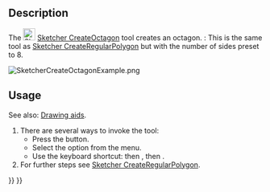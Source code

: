 <languages/>
<translate>

<!--T:8-->
{{Docnav
|[[Sketcher_CreateHeptagon|Heptagon]]
|[[Sketcher_CreateRegularPolygon|Regular polygon]]
|[[Sketcher_Workbench|Sketcher]]
|IconL=Sketcher_CreateHeptagon.svg
|IconR=Sketcher_CreateRegularPolygon.png
|IconC=Workbench_Sketcher.svg
}}

<!--T:1-->
{{GuiCommand
|Name=Sketcher CreateOctagon
|MenuLocation=Sketch → Geometries → Octagon
|Workbenches=[[Sketcher_Workbench|Sketcher]]
|Shortcut={{KEY|G}} {{KEY|P}} {{KEY|8}}
|Version=0.15
|SeeAlso=[[Sketcher_CreateRegularPolygon|Sketcher CreateRegularPolygon]]
}}

==Description== <!--T:2-->

<!--T:3-->
The [[Image:Sketcher_CreateOctagon.svg|24px]] [[Sketcher_CreateOctagon|Sketcher CreateOctagon]] tool creates an octagon. {{Version|1.0}}: This is the same tool as [[Sketcher_CreateRegularPolygon|Sketcher CreateRegularPolygon]] but with the number of sides preset to 8.

</translate>
[[Image:SketcherCreateOctagonExample.png‎]]
<translate>

== Usage == <!--T:4-->

<!--T:13-->
See also: [[Sketcher_Workbench#Drawing_aids|Drawing aids]].

<!--T:5-->
# There are several ways to invoke the tool:
#* Press the {{Button|[[Image:Sketcher_CreateOctagon.svg|16px]] [[Sketcher_CreateOctagon|Octagon]]}} button.
#* Select the {{MenuCommand|Sketch → Geometries → [[Image:Sketcher_CreateOctagon.svg|16px]] Octagon}} option from the menu.
#* Use the keyboard shortcut: {{KEY|G}} then {{KEY|P}}, then {{KEY|8}}.
# For further steps see [[Sketcher_CreateRegularPolygon#Usage|Sketcher CreateRegularPolygon]].


<!--T:9-->
{{Docnav
|[[Sketcher_CreateHeptagon|Heptagon]]
|[[Sketcher_CreateRegularPolygon|Regular polygon]]
|[[Sketcher_Workbench|Sketcher]]
|IconL=Sketcher_CreateHeptagon.svg
|IconR=Sketcher_CreateRegularPolygon.png
|IconC=Workbench_Sketcher.svg
}}

</translate>
{{Sketcher_Tools_navi{{#translation:}}}}
{{Userdocnavi{{#translation:}}}}